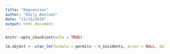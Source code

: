 ```yaml
---
title: "Regression"
author: "Emily Axelsen"
date: "11/15/2019"
output: html_document
---
```


```r
knitr::opts_chunk$set(echo = TRUE)
```

```r
lm.object <- stan_lm(formula = permits ~ n_incidents, prior = NULL, data = new_members)
```

